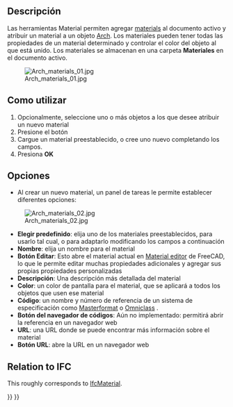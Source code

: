 <languages/>

<div class="mw-translate-fuzzy">
{{docnav/es
|[[Arch_CompSetMaterial/es|Arch CompSetMaterial/es]]
|[[Arch_MultiMaterial/es|Multi-Material/es]]
|[[Arch_Workbench/es|Arch]]
|IconL=Arch_CompSetMaterial.png 
|IconC=Workbench_Arch.svg 
|IconR=Arch_MultiMaterial.png
}}
</div>

<div lang="en" dir="ltr" class="mw-content-ltr">
{{VeryImportantMessage|THIS COMMAND IS OBSOLETE<br>
It is not available in {{VersionPlus|1.0}}. Use [[BIM_Material|BIM Material]] instead.}}
</div>

<div class="mw-translate-fuzzy">
{{GuiCommand/es
|Name=Arch SetMaterial
|Name/es=Arch SetMaterial
|MenuLocation=Arch → Set material...
|Workbenches=[[Arch_Workbench/es|Arch]], [[BIM_Workbench/es|BIM]]
|Shortcut={{KEY|M}} {{KEY|T}}
}}
</div>

<span id="Description"></span>
==Descripción==

<div class="mw-translate-fuzzy">
Las herramientas Material permiten agregar [[Material|materials]] al documento activo y atribuir un material a un objeto [[Arch_Workbench/es|Arch]]. Los materiales pueden tener todas las propiedades de un material determinado y controlar el color del objeto al que está unido. Los materiales se almacenan en una carpeta '''Materiales''' en el documento activo.
</div>

[[Image:Arch materials 01.jpg]]

<span id="Usage"></span>
<div class="mw-translate-fuzzy">
==Como utilizar==
</div>

<div class="mw-translate-fuzzy">
# Opcionalmente, seleccione uno o más objetos a los que desee atribuir un nuevo material
# Presione el botón {{KEY|[[Image: Arch SetMaterial.png|16px]] [[Arch SetMaterial/es|Set Material]]}}
# Cargue un material preestablecido, o cree uno nuevo completando los campos.
# Presiona '''OK'''
</div>

<span id="Options"></span>
==Opciones==

* Al crear un nuevo material, un panel de tareas le permite establecer diferentes opciones:

[[Image:Arch materials 02.jpg]]

<div class="mw-translate-fuzzy">
* '''Elegir predefinido''': elija uno de los materiales preestablecidos, para usarlo tal cual, o para adaptarlo modificando los campos a continuación
* '''Nombre''': elija un nombre para el material
* '''Botón Editar''': Esto abre el material actual en [[FEM_MaterialEditor|Material editor]] de FreeCAD, lo que le permite editar muchas propiedades adicionales y agregar sus propias propiedades personalizadas
* '''Descripción''': Una descripción más detallada del material
* '''Color''': un color de pantalla para el material, que se aplicará a todos los objetos que usen ese material
* '''Código''': un nombre y número de referencia de un sistema de especificación como [https://en.wikipedia.org/wiki/MasterFormat Masterformat] o [http://www.omniclass.org/ Omniclass] .
* '''Botón del navegador de códigos''': Aún no implementado: permitirá abrir la referencia en un navegador web
* '''URL''': una URL donde se puede encontrar más información sobre el material
* '''Botón URL''': abre la URL en un navegador web
</div>

<div lang="en" dir="ltr" class="mw-content-ltr">
== Relation to IFC ==
</div>

<div lang="en" dir="ltr" class="mw-content-ltr">
This roughly corresponds to [https://standards.buildingsmart.org/IFC/DEV/IFC4_2/FINAL/HTML/link/ifcmaterial.htm IfcMaterial].
</div>


<div class="mw-translate-fuzzy">
{{docnav/es
|[[Arch_CompSetMaterial/es|Arch CompSetMaterial/es]]
|[[Arch_MultiMaterial/es|Multi-Material/es]]
|[[Arch_Workbench/es|Arch]]
|IconL=Arch_CompSetMaterial.png 
|IconC=Workbench_Arch.svg 
|IconR=Arch_MultiMaterial.png
}}
</div>

{{BIM_Tools_navi{{#translation:}}}}
{{Userdocnavi{{#translation:}}}}
